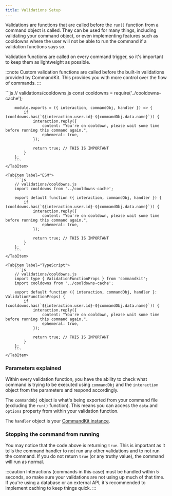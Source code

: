 ```yaml
---
title: Validations Setup
---
```



<ViewTransitions fallback="swap" />

Validations are functions that are called before the `run()` function from a command object is called. They can be used for many things, including validating your command object, or even implementing features such as cooldowns where the user will not be able to run the command if a validation functions says so.

Validation functions are called on every command trigger, so it's important to keep them as lightweight as possible.

:::note
Custom validation functions are called before the built-in validations provided by CommandKit. This provides you with more control over the flow of commands.
:::

<Tabs>
    <TabItem label="CommonJS">
        ```js
        // validations/cooldowns.js
        const cooldowns = require('../cooldowns-cache');

        module.exports = ({ interaction, commandObj, handler }) => {
            if (cooldowns.has(`${interaction.user.id}-${commandObj.data.name}`)) {
                interaction.reply({
                    content: "You're on cooldown, please wait some time before running this command again.",
                    ephemeral: true,
                });

                return true; // THIS IS IMPORTANT
            }
        };
        ```
    </TabItem>

    <TabItem label="ESM">
        ```js
        // validations/cooldowns.js
        import cooldowns from '../cooldowns-cache';

        export default function ({ interaction, commandObj, handler }) {
            if (cooldowns.has(`${interaction.user.id}-${commandObj.data.name}`)) {
                interaction.reply({
                    content: "You're on cooldown, please wait some time before running this command again.",
                    ephemeral: true,
                });

                return true; // THIS IS IMPORTANT
            }
        };
        ```
    </TabItem>
    
    <TabItem label="TypeScript">
        ```js
        // validations/cooldowns.js
        import type { ValidationFunctionProps } from 'commandkit';
        import cooldowns from '../cooldowns-cache';

        export default function ({ interaction, commandObj, handler }: ValidationFunctionProps) {
            if (cooldowns.has(`${interaction.user.id}-${commandObj.data.name}`)) {
                interaction.reply({
                    content: "You're on cooldown, please wait some time before running this command again.",
                    ephemeral: true,
                });

                return true; // THIS IS IMPORTANT
            }
        };
        ```
    </TabItem>

</Tabs>

### Parameters explained

Within every validation function, you have the ability to check what command is trying to be executed using `commandObj` and the `interaction` object from the parameters and respond accordingly.

The `commandObj` object is what's being exported from your command file (excluding the `run()` function). This means you can access the `data` and `options` property from within your validation function.

The `handler` object is your [CommandKit instance](/api/classes/classcommandkit/).

### Stopping the command from running

You may notice that the code above is returning `true`. This is important as it tells the command handler to not run any other validations and to not run the command. If you do not return `true` (or any truthy value), the command will run as normal.

:::caution
Interactions (commands in this case) must be handled within 5 seconds, so make sure your validations are not using up much of that time. If you're using a database or an external API, it's recommended to implement caching to keep things quick.
:::
